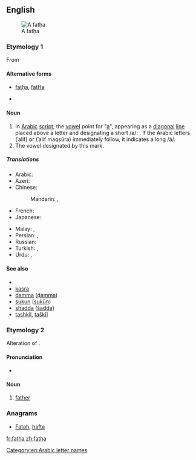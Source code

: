 {{also|fatHa}}
==English==
[[Image:00-Fatha.png|thumb|right|A fatḥa]]

===Etymology 1===
From {{etyl|ar|en}} {{term|فتحة‎‎||tr=fátḥa|lang=ar}}

====Alternative forms====
* [[fatḥa]], [[fatHa]]

* {{a|UK}} {{IPA|/fɑːthɑ/|lang=en}}

====Noun====
{{examples-right|{{lang|mul|sc=Arab|دَ}} /da/. <br> {{lang|mul|scArab|دَا}} or {{lang|mul|sc=Arab|دَى}} /dā/ [daː].}}
{{en-noun|s}}

# In [[Arabic]] [[script]], the [[vowel]] point for "[[a]]", appearing as a [[diagonal]] [[line]] placed above a letter and designating a short /a/: {{term|ـَ|lang=mul|sc=Arab}}. If the Arabic letters {{term|ا|lang=mul|sc=Arab}} (ʾalif) or {{term|ى|lang=mul|sc=Arab}} (ʾalif maqṣūra) immediately follow, it indicates a long /ā/.
# The vowel designated by this mark.

=====Translations=====
{{trans-top|in the Arabic script, the vowel point for "a"}}
* Arabic: {{t|ar|فتحة|f|tr=fátḥa}}
* Azeri: {{t|az|fəthə}}
* Chinese:
*: Mandarin: {{t|cmn|開口符|sc=Hani}}, {{t|cmn|开口符|tr=kāikǒufú|sc=Hani}}
* French: {{t+|fr|fatha|f}}
* Japanese: {{t|ja|ファトハ|tr=fatoha}}
{{trans-mid}}
* Malay: {{t|ms|baris di atas}}, {{t|ms|fathah}}
* Persian: {{t+|fa|فتحه|tr=fathe|sc=fa-Arab}}, {{t+|fa|زبر|tr=zabar, zebar|sc=fa-Arab}}
* Russian: {{t|ru|фатха|f|tr=fátxa|sc=Cyrl}}
* Turkish: {{t+|tr|fetha}}, {{t+|tr|üstün}}
* Urdu: {{t|ur|فتحه|tr=fatha}}, {{t|ur|زبر|tr=zabar}}
{{trans-bottom}}

====See also====
* {{pedia|Arabic diacritics}}
* [[kasra]]
* [[damma]] ([[ḍamma]])
* [[sukun]] ([[sukūn]])
* [[shadda]] ([[šadda]])
* [[tashkil]], [[taškīl]]

===Etymology 2===
Alteration of {{term|father|lang=en}}.

====Pronunciation====
* {{a|Geordie}} {{IPA|/fæðæ/|lang=en}}

====Noun====
{{en-noun}}

# {{context|Geordie|lang=en}} [[father]]

===Anagrams===
* [[Fatah#English|Fatah]], [[hafta#English|hafta]]

[[Category:en:Arabic letter names]]

[[fr:fatha]]
[[zh:fatha]]